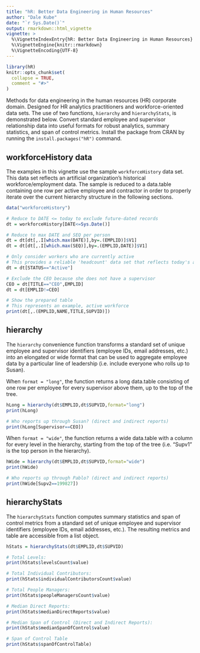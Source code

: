 ```yaml
---
title: "hR: Better Data Engineering in Human Resources"
author: "Dale Kube"
date: "`r Sys.Date()`"
output: rmarkdown::html_vignette
vignette: >
  %\VignetteIndexEntry{hR: Better Data Engineering in Human Resources}
  %\VignetteEngine{knitr::rmarkdown}
  %\VignetteEncoding{UTF-8}
---
```


```r
library(hR)
knitr::opts_chunk$set(
  collapse = TRUE,
  comment = "#>"
)
```

Methods for data engineering in the human resources (HR) corporate domain. Designed for HR analytics practitioners and workforce-oriented data sets. The use of two functions, `hierarchy` and `hierarchyStats`, is demonstrated below. Convert standard employee and supervisor relationship data into useful formats for robust analytics, summary statistics, and span of control metrics. Install the package from CRAN by running the `install.packages("hR")` command.

## workforceHistory data

The examples in this vignette use the sample `workforceHistory` data set. This data set reflects an artificial organization's historical workforce/employment data. The sample is reduced to a data.table containing one row per active employee and contractor in order to properly iterate over the current hierarchy structure in the following sections.

```r
data("workforceHistory")

# Reduce to DATE <= today to exclude future-dated records
dt = workforceHistory[DATE<=Sys.Date()]

# Reduce to max DATE and SEQ per person
dt = dt[dt[,.I[which.max(DATE)],by=.(EMPLID)]$V1]
dt = dt[dt[,.I[which.max(SEQ)],by=.(EMPLID,DATE)]$V1]

# Only consider workers who are currently active
# This provides a reliable 'headcount' data set that reflects today's active workforce
dt = dt[STATUS=="Active"]

# Exclude the CEO because she does not have a supervisor
CEO = dt[TITLE=="CEO",EMPLID]
dt = dt[EMPLID!=CEO]

# Show the prepared table
# This represents an example, active workforce
print(dt[,.(EMPLID,NAME,TITLE,SUPVID)])
```


## hierarchy

The `hierarchy` convenience function transforms a standard set of unique employee and supervisor identifiers (employee IDs, email addresses, etc.) into an elongated or wide format that can be used to aggregate employee data by a particular line of leadership (i.e. include everyone who rolls up to Susan).

When `format = "long"`, the function returns a long data.table consisting of one row per employee for every supervisor above them, up to the top of the tree. 

```r
hLong = hierarchy(dt$EMPLID,dt$SUPVID,format="long")
print(hLong)

# Who reports up through Susan? (direct and indirect reports)
print(hLong[Supervisor==CEO])
```


When `format = "wide"`, the function returns a wide data.table with a column for every level in the hierarchy, starting from the top of the tree (i.e. "Supv1" is the top person in the hierarchy).

```r
hWide = hierarchy(dt$EMPLID,dt$SUPVID,format="wide")
print(hWide)

# Who reports up through Pablo? (direct and indirect reports)
print(hWide[Supv2==199827])
```

## hierarchyStats

The `hierarchyStats` function computes summary statistics and span of control metrics from a standard set of unique employee and supervisor identifiers (employee IDs, email addresses, etc.). The resulting metrics and table are accessible from a list object.

```r
hStats = hierarchyStats(dt$EMPLID,dt$SUPVID)

# Total Levels:
print(hStats$levelsCount$value)

# Total Individual Contributors:
print(hStats$individualContributorsCount$value)

# Total People Managers:
print(hStats$peopleManagersCount$value)

# Median Direct Reports:
print(hStats$medianDirectReports$value)

# Median Span of Control (Direct and Indirect Reports):
print(hStats$medianSpanOfControl$value)

# Span of Control Table
print(hStats$spanOfControlTable)
```